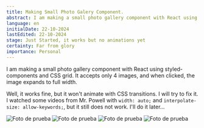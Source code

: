 ```yaml
---
title: Making Small Photo Galery Component.
abstract: I am making a small photo gallery component with React using styled-components and CSS grid. It accepts only 4 images, and when clicked, the image expands to full width.
language: en
initialDate: 22-10-2024
lastEdited: 22-10-2024
stage: Just Started, it works but no animations yet
certainty: Far from glory
importance: Personal
---
```


I am making a small photo gallery component with React using styled-components and CSS grid. It accepts only 4 images, and when clicked, the image expands to full width.

Well, it works fine, but it won't animate with CSS transitions. I will try to fix it. I watched some videos from Mr. Powell with `width: auto;` and `interpolate-size: allow-keywords;`, but it still does not work. I'll do it later...

<PhotoGallerySmall>
  <img
    src="/drafts/gallery-comp/gallery-1.JPG"
    alt="Foto de prueba"
  />
  <img
    src="/drafts/gallery-comp/gallery-2.JPG"
    alt="Foto de prueba"
/>
  <img
    src="/drafts/gallery-comp/gallery-3.JPG"
    alt="Foto de prueba"
/>
  <img
    src="/drafts/gallery-comp/gallery-4.JPG"
    alt="Foto de prueba"
/>

</PhotoGallerySmall>
